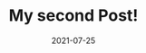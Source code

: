 ---
title: My second Post! 
slug: my-second-post
date: 2021-07-25
excerpt: Lorem ipsum dolor sit amet, consectetur adipiscing elit, sed do eiusmod tempor incididunt ut labore et dolore magna aliqua. Ut enim ad minim veniam, quis nostrud exercitation ullamco laboris nisi ut aliquip ex ea commodo consequat.
image: ./nature2.jpg
---